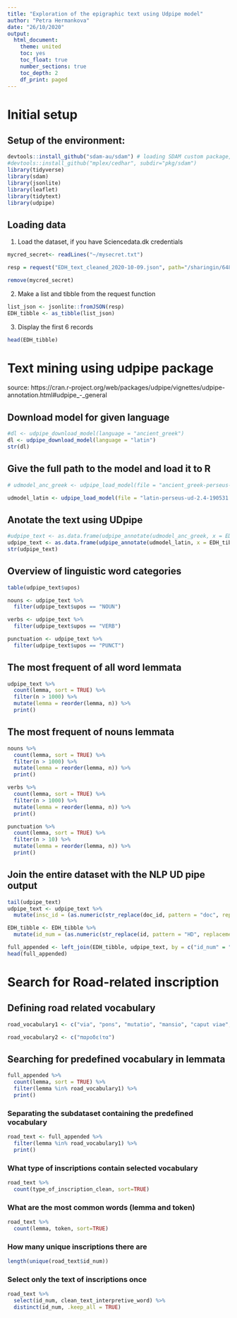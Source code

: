 ```yaml
---
title: "Exploration of the epigraphic text using Udpipe model"
author: "Petra Hermankova"
date: "26/10/2020"
output:
  html_document:
    theme: united
    toc: yes
    toc_float: true
    number_sections: true
    toc_depth: 2
    df_print: paged
---
```


# Initial setup

## Setup of the environment:

```r
devtools::install_github("sdam-au/sdam") # loading SDAM custom package, if not working try devtools::install_github("mplex/cedhar", subdir="pkg/sdam")
#devtools::install_github("mplex/cedhar", subdir="pkg/sdam")
library(tidyverse)
library(sdam)
library(jsonlite)
library(leaflet)
library(tidytext)
library(udpipe)
```

## Loading data
1. Load the dataset, if you have Sciencedata.dk credentials

```r
mycred_secret<- readLines("~/mysecret.txt")
```

```r
resp = request("EDH_text_cleaned_2020-10-09.json", path="/sharingin/648597@au.dk/SDAM_root/SDAM_data/EDH/public", method="GET", cred=mycred_secret)
```

```r
remove(mycred_secret)
```

2. Make a list and tibble from the request function
```r
list_json <- jsonlite::fromJSON(resp)
EDH_tibble <- as_tibble(list_json)
```

3. Display the first 6 records
```r
head(EDH_tibble)
```

# Text mining using udpipe package
source: https://cran.r-project.org/web/packages/udpipe/vignettes/udpipe-annotation.html#udpipe_-_general

## Download model for given language
```r
#dl <- udpipe_download_model(language = "ancient_greek")
dl <- udpipe_download_model(language = "latin")
str(dl)
```

## Give the full path to the model and load it to R
```r
# udmodel_anc_greek <- udpipe_load_model(file = "ancient_greek-perseus-ud-2.4-190531.udpipe")

udmodel_latin <- udpipe_load_model(file = "latin-perseus-ud-2.4-190531.udpipe")
```

## Anotate the text using UDpipe
```r
#udpipe_text <- as.data.frame(udpipe_annotate(udmodel_anc_greek, x = EDH_tibble$clean_text_interpretive_word))
udpipe_text <- as.data.frame(udpipe_annotate(udmodel_latin, x = EDH_tibble$clean_text_interpretive_word))
str(udpipe_text)
```

## Overview of linguistic word categories
```r
table(udpipe_text$upos)
```

```r
nouns <- udpipe_text %>% 
  filter(udpipe_text$upos == "NOUN") 
```

```r
verbs <- udpipe_text %>% 
  filter(udpipe_text$upos == "VERB") 
```

```r
punctuation <- udpipe_text %>% 
  filter(udpipe_text$upos == "PUNCT") 
```

## The most frequent of all word lemmata
```r
udpipe_text %>% 
  count(lemma, sort = TRUE) %>%
  filter(n > 1000) %>% 
  mutate(lemma = reorder(lemma, n)) %>%
  print()
```

## The most frequent of nouns lemmata
```r
nouns %>% 
  count(lemma, sort = TRUE) %>%
  filter(n > 1000) %>% 
  mutate(lemma = reorder(lemma, n)) %>%
  print()
```

```r
verbs %>% 
  count(lemma, sort = TRUE) %>%
  filter(n > 1000) %>% 
  mutate(lemma = reorder(lemma, n)) %>%
  print()
```

```r
punctuation %>% 
  count(lemma, sort = TRUE) %>%
  filter(n > 10) %>% 
  mutate(lemma = reorder(lemma, n)) %>%
  print()
```


## Join the entire dataset with the NLP UD pipe output
```r
tail(udpipe_text)
udpipe_text <- udpipe_text %>% 
  mutate(insc_id = (as.numeric(str_replace(doc_id, pattern = "doc", replacement = ""))))

EDH_tibble <- EDH_tibble %>% 
  mutate(id_num = (as.numeric(str_replace(id, pattern = "HD", replacement = ""))))

full_appended <- left_join(EDH_tibble, udpipe_text, by = c("id_num" = "insc_id"))
head(full_appended)
```


# Search for Road-related inscription

## Defining road related vocabulary
```r
road_vocabulary1 <- c("via", "pons", "mutatio", "mansio", "caput viae", "miliarium", "millia passuum", "passus", "carpentum", "porta", "vicus", "clivus", "semita", "angiportus", "scala", "gradus", "gressus", "incessus", "leuga", "tabellarium", "tabelarium", "itinerarium", "annona", "actus", "cursus publicus", "vehiculatio", "vehiculum", "iter", "iumentum", "Via publica", "Via privata", "Via vicinalis", "Via terrena", "viam munire", "viam fecit", "viam refecit", "viam restituit", "curator viarum", "compitum", "deverticulum", "diverticulum", "civitas", "viator", "arcus", "statio", "terminus", "lares viales", "lares compitales", "Redicolus", "Ianus")

road_vocabulary2 <- c("παροδεῖτα")
```

## Searching for predefined vocabulary in lemmata
```r
full_appended %>%
  count(lemma, sort = TRUE) %>%
  filter(lemma %in% road_vocabulary1) %>% 
  print()
```

### Separating the subdataset containing the predefined vocabulary
```r
road_text <- full_appended %>%
  filter(lemma %in% road_vocabulary1) %>% 
  print()
```

### What type of inscriptions contain selected vocabulary
```r
road_text %>% 
  count(type_of_inscription_clean, sort=TRUE)
```

### What are the most common words (lemma and token)
```r
road_text %>% 
  count(lemma, token, sort=TRUE)
```

### How many unique inscriptions there are
```r
length(unique(road_text$id_num))
```

### Select only the text of inscriptions once
```r
road_text %>% 
  select(id_num, clean_text_interpretive_word) %>% 
  distinct(id_num, .keep_all = TRUE)
```

